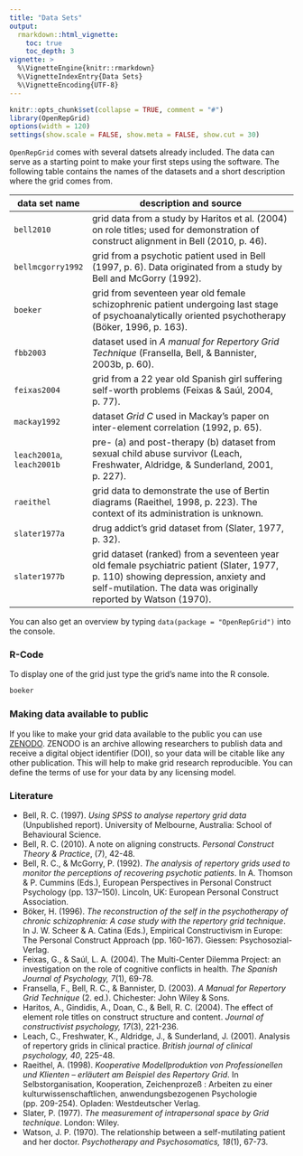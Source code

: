 ```yaml
---
title: "Data Sets"
output: 
  rmarkdown::html_vignette:
    toc: true
    toc_depth: 3
vignette: >
  %\VignetteEngine{knitr::rmarkdown}
  %\VignetteIndexEntry{Data Sets}
  %\VignetteEncoding{UTF-8}
---
```


```r
knitr::opts_chunk$set(collapse = TRUE, comment = "#")
library(OpenRepGrid)
options(width = 120)
settings(show.scale = FALSE, show.meta = FALSE, show.cut = 30)
```

`OpenRepGrid` comes with several datsets already included. The data can serve as a starting point to make your first steps using the software. The following table contains the names of the datasets and a short description where the grid comes from.

data set name   | description and source
------------- | -------------------------------------------------------------------
`bell2010`	|  grid data from a study by Haritos et al. (2004) on role titles; used for demonstration of construct alignment in Bell (2010, p. 46).
`bellmcgorry1992`   | 	grid from a psychotic patient used in Bell (1997, p. 6). Data originated from a study by Bell and McGorry (1992).
`boeker`  | 	grid from seventeen year old female schizophrenic patient undergoing last stage of psychoanalytically oriented psychotherapy (Böker, 1996, p. 163).
`fbb2003`  |  	dataset used in *A manual for Repertory Grid Technique* (Fransella, Bell, & Bannister, 2003b, p. 60).
`feixas2004`  | 	grid from a 22 year old Spanish girl suffering self-worth problems (Feixas & Saúl, 2004, p. 77).
`mackay1992`  | 	dataset *Grid C* used in Mackay's paper on inter-element correlation (1992, p. 65).
`leach2001a`, `leach2001b` |  pre- (a) and post-therapy (b) dataset from sexual child abuse survivor (Leach, Freshwater, Aldridge, & Sunderland, 2001, p. 227).
`raeithel` |	grid data to demonstrate the use of Bertin diagrams (Raeithel, 1998, p. 223). The context of its administration is unknown.
`slater1977a`  | 	drug addict’s grid dataset from (Slater, 1977, p. 32).
`slater1977b`   | 	grid dataset (ranked) from a seventeen year old female psychiatric patient (Slater, 1977, p. 110) showing depression, anxiety and self-mutilation. The data was originally reported by Watson (1970).

You can also get an overview by typing `data(package = "OpenRepGrid")` into the console.

### R-Code

To display one of the grid just type the grid's name into the R console.

```r
boeker
```


### Making data available to public

If you like to make your grid data available to the public you can use [ZENODO](https://zenodo.org/). ZENODO is an archive allowing researchers to publish data and receive a digital object identifier (DOI), so your data will be citable like any other publication. This will help to make grid research reproducible. You can define the terms of use for your data by any licensing model.


### Literature

* Bell, R. C. (1997). *Using SPSS to analyse repertory grid data* (Unpublished report). University of Melbourne, Australia: School of Behavioural Science.
* Bell, R. C. (2010). A note on aligning constructs. *Personal Construct Theory & Practice*, (7), 42-48.
* Bell, R. C., & McGorry, P. (1992). *The analysis of repertory grids used to monitor the perceptions of recovering psychotic patients*. In A. Thomson & P. Cummins (Eds.), European Perspectives in Personal Construct Psychology (pp. 137–150). Lincoln, UK: European Personal Construct Association.
* Böker, H. (1996). *The reconstruction of the self in the psychotherapy of chronic schizophrenia: A case study with the repertory grid technique*. In J. W. Scheer & A. Catina (Eds.), Empirical Constructivism in Europe: The Personal Construct Approach (pp. 160-167). Giessen: Psychosozial-Verlag.
* Feixas, G., & Saúl, L. A. (2004). The Multi-Center Dilemma Project: an investigation on the role of cognitive conflicts in health. *The Spanish Journal of Psychology, 7*(1), 69-78.
* Fransella, F., Bell, R. C., & Bannister, D. (2003). *A Manual for Repertory Grid Technique* (2. ed.). Chichester: John Wiley & Sons.
* Haritos, A., Gindidis, A., Doan, C., & Bell, R. C. (2004). The effect of element role titles on construct structure and content. *Journal of constructivist psychology, 17*(3), 221-236.
* Leach, C., Freshwater, K., Aldridge, J., & Sunderland, J. (2001). Analysis of repertory grids in clinical practice. *British journal of clinical psychology, 40*, 225-48.
* Raeithel, A. (1998). *Kooperative Modellproduktion von Professionellen und Klienten – erläutert am Beispiel des Repertory Grid*. In Selbstorganisation, Kooperation, Zeichenprozeß : Arbeiten zu einer kulturwissenschaftlichen, anwendungsbezogenen Psychologie (pp. 209-254). Opladen: Westdeutscher Verlag.
* Slater, P. (1977). *The measurement of intrapersonal space by Grid technique*. London: Wiley.
* Watson, J. P. (1970). The relationship between a self-mutilating patient and her doctor. *Psychotherapy and Psychosomatics, 18*(1), 67-73.
